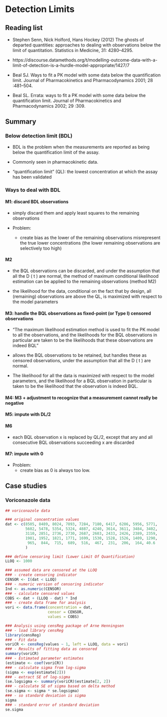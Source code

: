 # Detection Limits {#detectionlimit}

## Reading list

* Stephen Senn, Nick Holford, Hans Hockey (2012) The ghosts of departed quantities: approaches to dealing with observations below the limit of quantitation. Statistics in Medicine, 31: 4280–4295.

* https://discourse.datamethods.org/t/modelling-outcome-data-with-a-limit-of-detection-is-a-hurdle-model-appropriate/1427/7

* Beal  SJ.  Ways  to  fit  a  PK  model  with  some  data  below  the  quantification  limit. Journal of Pharmacokinetics and Pharmacodynamics 2001; 28 :481–504.

* Beal SL. Errata: ways to fit a PK model with some data below the quantification limit. Journal of Pharmacokinetics and Pharmacodynamics 2002; 29 :309.

## Summary

### Below detection limit (BDL)

* BDL is the problem when the measurements are reported as being below the quantification limit of the assay.

* Commonly seen in pharmacokinetic data.

* "quantification limit" (QL): the lowest concentration at which the assay has been validated

### Ways to deal with BDL

#### M1: discard BDL observations

* simply discard them and apply least squares to the remaining observations

* Problem:
    + create bias as the lower of the remaining observations misrepresent the true lower concentrations (the lower remaining observations are selectively too high)

#### M2

*  the BQL observations can be discarded, and under the assumption that all the D ( t ) are normal, the method of maximum conditional likelihood estimation can be applied to the remaining observations (method M2)

* the likelihood for the data, conditional on the fact that by design, all (remaining) observations are above the QL, is maximized with respect to the model parameters

#### M3: handle the BQL observations as fixed-point (or Type I) censored observations

* "The maximum likelihood estimation method is used to fit the PK model to all the observations, and the likelihoods for the BQL observations in particular are taken to be the likelihoods that these observations are indeed BQL"

* allows the BQL observations to be retained, but handles these as censored observations, under the assumption that all the D ( t ) are normal.

* The likelihood for all the data is maximized with respect to the model parameters, and the likelihood for a BQL observation in particular is taken to be the likelihood that the observation is indeed BQL.

#### M4: M3 + adjustment to recognize that a measurement cannot really be negative

#### M5: impute with DL/2

#### M6

* each BQL observation x is replaced by QL/2, except that any and all consecutive BQL observations succeeding x are discarded

#### M7: impute with 0

* Problem:
    + create bias as 0 is always too low.
    
## Case studies

### Voriconazole data

```{r}
## voriconazole data

### original concentration values
dat <- c(8505, 8489, 8024, 7893, 7284, 7180, 6417, 6286, 5956, 5771, 
         5602, 5478, 5354, 5324, 4887, 4240, 3614, 3611, 3484, 3402,
         3110, 2851, 2736, 2730, 2687, 2603, 2433, 2426, 2389, 2359,
         1981, 1952, 1821, 1771, 1699, 1530, 1528, 1526, 1409, 1290,
          965,  844,  715,  689,  516,  467,  231,  206,  164, 40.6
         )

### define censoring limit (Lower Limit Of Quantification)
LLOQ <- 1000

### assumed data are censored at the LLOQ
### - create censoring indicator
CENSOR <- I(dat < LLOQ) 
### - numeric version of censoring indicator
Ind <- as.numeric(CENSOR)
### - calculate censored values
COBS <- dat + (LLOQ - dat) * Ind
### - create data frame for analysis
vori <- data.frame(concentration = dat,
                   censor = CENSOR,
                   values = COBS)

### Analysis using censReg package of Arne Henningsen
### - load library censReg
library(censReg)
### - Fit data
voriCR <- censReg(values ~ 1, left = LLOQ, data = vori)
### - Results of fitting data as censored
summary(voriCR)
### - Estimated parameter estimates
(estimate <- coef(voriCR))
### - calculate sigma from log-sigma
(sigma <- exp(estimate[2]))
### - extract SE of log-sigma
(se.logsigma <- summary(voriCR)$estimate[2, 2])
### - calculate SE of sigma based on delta method
(se.sigma <- sigma * se.logsigma)
### - so standard deviation is sigma
sigma
### - standard error of standard deviation
se.sigma
```

